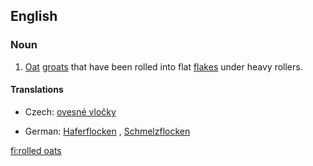 ==English==
{{wikipedia}}

===Noun===
{{infl|en|noun|head=[[rolled]] [[oats]]}}

# [[oat|Oat]] [[groat]]s that have been rolled into flat [[flake]]s under heavy rollers.

====Translations====
{{trans-top|oat groats rolled into flat flakes}}
* Czech: [[ovesné vločky]] {{f|p}}
{{trans-mid}}
* German: [[Haferflocken]] {{f}}, [[Schmelzflocken]] {{f}}
{{trans-bottom}}

[[fi:rolled oats]]